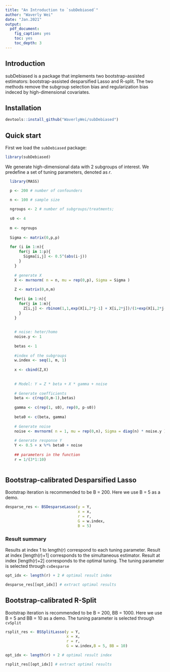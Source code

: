 ```yaml
---
title: "An Introduction to `subDebiased`"
author: "Waverly Wei"
date: "Jan.2021"
output: 
  pdf_document:
    fig_caption: yes
    toc: yes
    toc_depth: 3
---
```

## Introduction
subDebiased is a package that implements two bootstrap-assisted estimators: bootstrap-assisted desparsified Lasso and R-split. The two methods remove the subgroup selection bias and regularization bias indeced by high-dimensional covariates. 

## Installation
```r
devtools::install_github("WaverlyWei/subDebiased")

```

## Quick start
First we load the `subDebiased` package:
```r
library(subDebiased)
```

We generate high-dimensional data with 2 subgroups of interest. We predefine a set of tuning parameters, denoted as $r$.
```r
  library(MASS)

  p <- 200 # number of confounders

  n <- 100 # sample size
  
  ngroups <- 2 # number of subgroups/treatments;
  
  s0 <- 4
  
  m <- ngroups
    
  Sigma <- matrix(0,p,p)
    
  for (i in 1:n){
      for(j in 1:p){
        Sigma[i,j] <- 0.5^(abs(i-j))
      }
    }
    
    # generate X 
    X <- mvrnorm( n = n, mu = rep(0,p), Sigma = Sigma )
    
    Z <- matrix(0,n,m)
    
    for(i in 1:n){
      for(j in 1:m){
        Z[i,j] <- rbinom(1,1,exp(X[i,2*j-1] + X[i,2*j])/(1+exp(X[i,2*j-1] + X[i,2*j])))
      }
    }
    
    
    # noise: heter/homo
    noise.y <- 1
    
    betas <- 1
    
    #index of the subgroups
    w.index <- seq(1, m, 1) 
    
    x <- cbind(Z,X)
    
    
    # Model: Y = Z * beta + X * gamma + noise
    
    # Generate coefficients
    beta <- c(rep(0,m-1),betas) 
    
    gamma <- c(rep(1, s0), rep(0, p-s0)) 
    
    beta0 <- c(beta, gamma)
    
    # Generate noise 
    noise <- mvrnorm( n = 1, mu = rep(0,n), Sigma = diag(n) * noise.y )
    
    # Generate response Y 
    Y <- 0.5 + x %*% beta0 + noise
    
    ## parameters in the function
    r = 1/(3*1:10)
    
```

## Bootstrap-calibrated Desparsified Lasso
Bootstrap iteration is recommended to be B = 200. Here we use B = 5 as a demo. 
```r
desparse_res <- BSDesparseLasso(y = Y,
                                x = x, 
                                r = r, 
                                G = w.index,
                                B = 5)
```


### Result summary
Results at index 1 to length(r) correspond to each tuning parameter. Result at index [length(r)+1] corresponds to the simultaneous estimator. Result at index [length(r)+2] corresponds to the optimal tuning. The tuning parameter is selected through `cvDesparse`
```r
opt_idx <- length(r) + 2 # optimal result index

desparse_res[[opt_idx]] # extract optimal results
```

## Bootstrap-calibrated R-Split
Bootstrap iteration is recommended to be B = 200, BB = 1000. Here we use B = 5 and BB = 10 as a demo. The tuning parameter is selected through `cvSplit`
```r
rsplit_res <- BSSplitLasso(y = Y,
                           x = x, 
                           r = r, 
                           G = w.index,B = 5, BB = 10)
```


```r
opt_idx <- length(r) + 2 # optimal result index

rsplit_res[[opt_idx]] # extract optimal results
```
